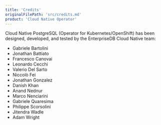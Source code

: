 ```yaml
---
title: 'Credits'
originalFilePath: 'src/credits.md'
product: 'Cloud Native Operator'
---
```


Cloud Native PostgreSQL (Operator for Kubernetes/OpenShift) has been designed,
developed, and tested by the EnterpriseDB Cloud Native team:

- Gabriele Bartolini
- Jonathan Battiato
- Francesco Canovai
- Leonardo Cecchi
- Valerio Del Sarto
- Niccolò Fei
- Jonathan Gonzalez
- Danish Khan
- Anand Nednur
- Marco Nenciarini
- Gabriele Quaresima
- Philippe Scorsolini
- Jitendra Wadle
- Adam Wright

